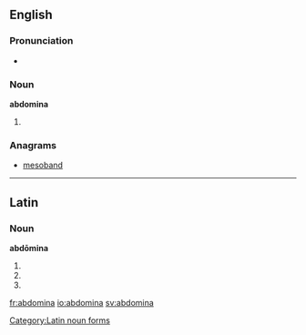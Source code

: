 ==English==

===Pronunciation===
* {{a|US}} {{IPA|/æb.ˈdɑm.ə.nə/}}

===Noun===
'''abdomina'''

# {{plural of|abdomen}}

===Anagrams===
* [[mesoband#English|mesoband]]

----

==Latin==

===Noun===
'''abdōmina''' {{n}}

# {{inflection of|abdomen|abdōmen|nom|p|lang=la}}
# {{inflection of|abdomen|abdōmen|acc|p|lang=la}}
# {{inflection of|abdomen|abdōmen|voc|p|lang=la}}

[[Category:Latin noun forms]]

[[fr:abdomina]]
[[io:abdomina]]
[[sv:abdomina]]